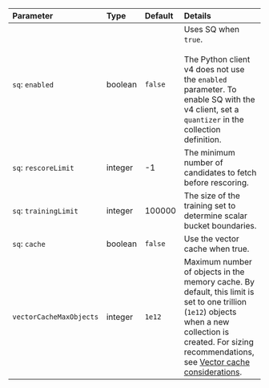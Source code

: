 | Parameter               | Type    | Default | Details                                                                                                                                                                                                                                                                                 |
| :---------------------- | :------ | :------ | :-------------------------------------------------------------------------------------------------------------------------------------------------------------------------------------------------------------------------------------------------------------------------------------- |
| `sq`: `enabled`         | boolean | `false` | Uses SQ when `true`. <br/><br/> The Python client v4 does not use the `enabled` parameter. To enable SQ with the v4 client, set a `quantizer` in the collection definition.                                                                                                             |
| `sq`: `rescoreLimit`    | integer | -1      | The minimum number of candidates to fetch before rescoring.                                                                                                                                                                                                                             |
| `sq`: `trainingLimit`   | integer | 100000  | The size of the training set to determine scalar bucket boundaries.                                                                                                                                                                                                                     |
| `sq`: `cache`           | boolean | `false` | Use the vector cache when true.                                                                                                                                                                                                                                                         |
| `vectorCacheMaxObjects` | integer | `1e12`  | Maximum number of objects in the memory cache. By default, this limit is set to one trillion (`1e12`) objects when a new collection is created. For sizing recommendations, see [Vector cache considerations](/weaviate/concepts/indexing/vector-index.md#vector-cache-considerations). |

